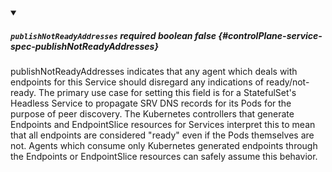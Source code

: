 
<details className="config-field" data-expandable="false" open>
<summary>

##### `publishNotReadyAddresses` <span className="config-field-required" data-required="false">required</span> <span className="config-field-type">boolean</span> <span className="config-field-default">false</span> <span className="config-field-enum"></span> {#controlPlane-service-spec-publishNotReadyAddresses}

publishNotReadyAddresses indicates that any agent which deals with endpoints for this
Service should disregard any indications of ready/not-ready.
The primary use case for setting this field is for a StatefulSet's Headless Service to
propagate SRV DNS records for its Pods for the purpose of peer discovery.
The Kubernetes controllers that generate Endpoints and EndpointSlice resources for
Services interpret this to mean that all endpoints are considered "ready" even if the
Pods themselves are not. Agents which consume only Kubernetes generated endpoints
through the Endpoints or EndpointSlice resources can safely assume this behavior.

</summary>



</details>
